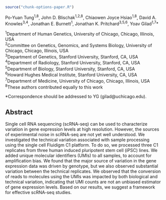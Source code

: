 
```r
source("chunk-options-paper.R")
```

Po-Yuan Tung^1,8^,
John D. Blischak^1,2,8^,
Chiaowen Joyce Hsiao^1,8^,
David A. Knowles^3,4^,
Jonathan E. Burnett^1^,
Jonathan K. Pritchard^3,5,6^,
Yoav Gilad^1,7^\*

^1^Department of Human Genetics, University of Chicago, Chicago, Illinois, USA  
^2^Committee on Genetics, Genomics, and Systems Biology, University of Chicago, Chicago, Illinois, USA  
^3^Department of Genetics, Stanford University, Stanford, CA, USA  
^4^Department of Radiology, Stanford University, Stanford, CA, USA  
^5^Department of Biology, Stanford University, Stanford, CA, USA  
^6^Howard Hughes Medical Institute, Stanford University, CA, USA  
^7^Department of Medicine, University of Chicago, Chicago, Illinois, USA  
^8^These authors contributed equally to this work

*Correspondence should be addressed to YG (gilad@uchicago.edu).

## Abstract

Single cell RNA sequencing (scRNA-seq) can be used to characterize variation in gene expression levels at high resolution.
However, the sources of experimental noise in scRNA-seq are not yet well understood.
We investigated the technical variation associated with sample processing using the single cell Fluidigm C1 platform.
To do so, we processed three C1 replicates from three human induced pluripotent stem cell (iPSC) lines.
We added unique molecular identifiers (UMIs) to all samples, to account for amplification bias.
We found that the major source of variation in the gene expression data was driven by genotype, but we also observed substantial variation between the technical replicates.
We observed that the conversion of reads to molecules using the UMIs was impacted by both biological and technical variation, indicating that UMI counts are not an unbiased estimator of gene expression levels.
Based on our results, we suggest a framework for effective scRNA-seq studies.
